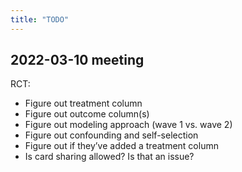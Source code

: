 ```yaml
---
title: "TODO"
---
```


## 2022-03-10 meeting

RCT: 

- Figure out treatment column
- Figure out outcome column(s)
- Figure out modeling approach (wave 1 vs. wave 2)
- Figure out confounding and self-selection
- Figure out if they've added a treatment column
- Is card sharing allowed? Is that an issue?

